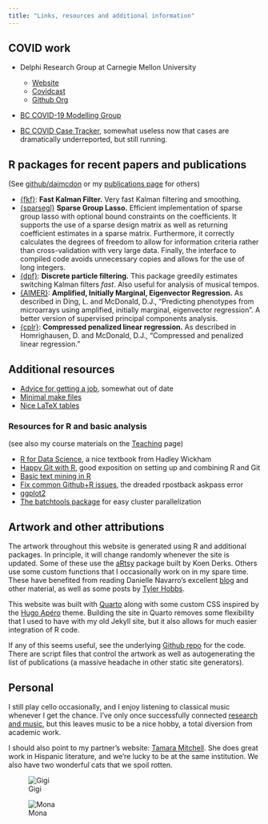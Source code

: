```yaml
---
title: "Links, resources and additional information"
---
```


## COVID work

* Delphi Research Group at Carnegie Mellon University
    - [Website](https://delphi.cmu.edu)
    - [Covidcast](https://delphi.cmu.edu/covidcast/)
    - [Github Org](http://github.com/cmu-delphi)

* [BC COVID-19 Modelling Group](https://bccovid-19group.ca)

* [BC COVID Case Tracker](bc-covid-tracker/), somewhat useless now that cases are dramatically underreported, but still running.


## R packages for recent papers and publications

(See [github/dajmcdon](http://github.com/dajmcdon) or my
  [publications page](/research/all-pubs.html) for others)
  
* [{fkf}](https://waternumbers.github.io/FKF/index.html): __Fast Kalman Filter.__
  Very fast Kalman filtering and smoothing. 
* [{sparsegl}](https://dajmcdon.github.io/sparsegl/) __Sparse Group Lasso.__
    Efficient implementation of sparse group lasso with optional bound constraints on the coefficients. It supports the use of a sparse design matrix as well as returning coefficient estimates in a sparse matrix. Furthermore, it correctly calculates the degrees of freedom to allow for information criteria rather than cross-validation with very large data. Finally, the interface to compiled code avoids unnecessary copies and allows for the use of long integers.
* [{dpf}](http://github.com/dajmcdon/dpf): __Discrete particle
  filtering.__ This package greedily estimates switching Kalman filters
  *fast*. Also useful for analysis of musical tempos.
* [{AIMER}](http://github.com/dajmcdon/aimer): __Amplified, Initially Marginal, Eigenvector Regression.__ As described in Ding, L. and McDonald, D.J.,
"Predicting phenotypes from microarrays using amplified, initially
marginal, eigenvector regression". A better version of supervised
principal components analysis.
* [{cplr}](http://github.com/dajmcdon/cplr): __Compressed penalized linear regression.__ As described in Homrighausen, D. and McDonald, D.J.,
"Compressed and penalized linear regression." 


## Additional resources

* [Advice for getting a job](/other/market-advice.html), somewhat out of date
* [Minimal make files](http://kbroman.org/minimal_make/)
* [Nice LaTeX tables](https://www.inf.ethz.ch/personal/markusp/teaching/guides/guide-tables.pdf)

### Resources for R and basic analysis

(see also my course materials on the [Teaching](/teaching/) page)

* [R for Data Science](http://r4ds.had.co.nz), a nice textbook from Hadley Wickham
* [Happy Git with R](http://happygitwithr.com), good exposition on setting up and combining R and Git
* [Basic text mining in R](https://rstudio-pubs-static.s3.amazonaws.com/265713_cbef910aee7642dc8b62996e38d2825d.html)
* [Fix common Github+R issues](http://ohi-science.org/manual/#rpostback-askpass-error), the dreaded rpostback askpass error
* [ggplot2](http://ggplot2.tidyverse.org)
* [The batchtools package](https://mllg.github.io/batchtools/index.html) for easy cluster parallelization

## Artwork and other attributions

The artwork throughout this website is generated using R and additional packages. In principle, it will change randomly whenever the site is updated. Some of these use the [aRtsy](https://koenderks.github.io/aRtsy/index.html) package built by Koen Derks. Others use some custom functions that I occasionally work on in my spare time. These have benefited from reading Danielle Navarro's excellent [blog](https://blog.djnavarro.net/#category=Art) and other material, as well as some posts by [Tyler Hobbs](https://tylerxhobbs.com/essays/2020/flow-fields). 

This website was built with [Quarto](https://quarto.org) along with some custom CSS inspired by the [Hugo Apéro](https://hugo-apero.netlify.app/contributors/) theme. Building the site in Quarto removes some flexibility that I used to have with my old Jekyll site, but it also allows for much easier integration of R code. 

If any of this seems useful, see the underlying [Github repo](https://github.com/dajmcdon/dajmcdon.github.io) for the code. There are script files that control the artwork as well as autogenerating the list of publications (a massive headache in other static site generators).

## Personal

I still play cello occasionally, and I enjoy listening to classical music whenever I get the chance. I've only once successfully connected [research and music](/chopin-2022-slides), but this leaves music to be a nice hobby, a total diversion from academic work.

I should also point to my partner's website: [Tamara Mitchell](https://tamaraleemitchell.github.io). She does great work in Hispanic literature, and we're lucky to be at the same institution. We also have two wonderful cats that we spoil rotten.

::: {layout-ncol=2 .column-screen-inset-left}

![Gigi](/assets/img/gigi.JPG)

![Mona](/assets/img/mona.jpg)
:::

